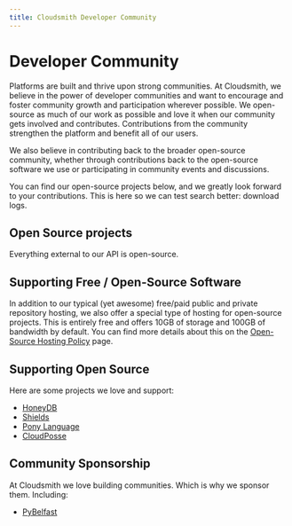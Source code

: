 ```yaml
---
title: Cloudsmith Developer Community
---
```



# Developer Community

Platforms are built and thrive upon strong communities. At Cloudsmith, we believe in the power of developer communities and want to encourage and foster community growth and participation wherever possible. We open-source as much of our work as possible and love it when our community gets involved and contributes. Contributions from the community strengthen the platform and benefit all of our users.

We also believe in contributing back to the broader open-source community, whether through contributions back to the open-source software we use or participating in community events and discussions.

You can find our open-source projects below, and we greatly look forward to your contributions. This is here so we can test search better: download logs.

## Open Source projects

Everything external to our API is open-source.

<Flex gap="s" align="stretch">
  <Card
    title="Command Line Interface (CLI)"
    description="Command Line Interface (CLI)"
    href="https://github.com/cloudsmith-io/cloudsmith-cli"
    linkText="cloudsmith-cli"
    icon="utility/guide"
    type="simple"
  />
  <Card
    title="cloudsmith-api"
    description="API Clients (Generated)"
    href="https://github.com/cloudsmith-io/cloudsmith-api"
    linkText="cloudsmith-api"
    icon="utility/guide"
    type="simple"
  />
  <Card
    title="cloudsmith-examples"
    description="Example projects for integration"
    href="https://github.com/cloudsmith-io/cloudsmith-examples"
    linkText="cloudsmith-examples"
    icon="utility/guide"
    type="simple"
  />
  <Card
    title="cloudsmith-terraform-provider"
    description="Terraform Provider for Cloudsmith"
    href="https://github.com/cloudsmith-io/terraform-provider-cloudsmith"
    linkText="cloudsmith-terraform-provider"
    icon="utility/guide"
    type="simple"
  />
  <Card
    title="cloudsmith-circleci-orb"
    description="A reusable orb to integrate CircleCI"
    href="https://github.com/cloudsmith-io/orb"
    linkText="cloudsmith-circleci-orb"
    icon="utility/guide"
    type="simple"
  />
  <Card
    title="cloudsmith-github-action"
    description="Github Action to push to Cloudsmith"
    linkText="cloudsmith-github-action"
    href="https://github.com/cloudsmith-io/action"
    icon="utility/guide"
    type="simple"
  />
  <Card
    title="docker-extension-cloudsmith"
    description="Extension for Docker's Desktop app"
    href="https://github.com/cloudsmith-io/docker-extension-cloudsmith"
    linkText="docker-extension-cloudsmith"
    icon="utility/guide"
    type="simple"
  />
  <Card
    title="cloudsmith-pipes-publish"
    description="Bitbucket Pipe for publishing artifacts"
    href="/"
    linkText="cloudsmith-pipes-publish"
    icon="utility/guide"
    type="simple"
  />
  <Card
    title="GitHub Repos"
    description="View all repos on GitHub"
    href="https://github.com/cloudsmith-io"
    icon="utility/guide"
    width="full"
    type="simple"
  />
  <Card
    title="cloudsmith-pipes-publish"
    description="Bitbucket Pipe for publishing artifacts"
    href="https://bitbucket.org/cloudsmith-io/workspace/repositories/"
    linkText="cloudsmith-pipes-publish"
    icon="utility/guide"
    width="full"
    type="simple"
  />
</Flex>

## Supporting Free / Open-Source Software

In addition to our typical (yet awesome) free/paid public and private repository hosting, we also offer a special type of hosting for open-source projects. This is entirely free and offers 10GB of storage and 100GB of bandwidth by default. You can find more details about this on the [Open-Source Hosting Policy](/open-source-hosting-policy) page.

## Supporting Open Source

Here are some projects we love and support:

- [HoneyDB](https://honeydb.io)
- [Shields](http://shields.io)
- [Pony Language](https://www.ponylang.io)
- [CloudPosse](https://github.com/cloudposse/packages)

## Community Sponsorship

At Cloudsmith we love building communities. Which is why we sponsor them. Including:

- [PyBelfast](https://www.meetup.com/PyBelfast/)
